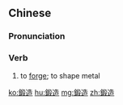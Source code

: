 {{also|锻造}}
==Chinese==
{{zh-forms|s=锻造}}

===Pronunciation===
{{zh-pron
|m=duànzào
|c=dyun3 zou6
|cat=v
}}

===Verb===
{{zh-verb}}

# to [[forge]]; to shape metal

[[ko:鍛造]]
[[hu:鍛造]]
[[mg:鍛造]]
[[zh:鍛造]]